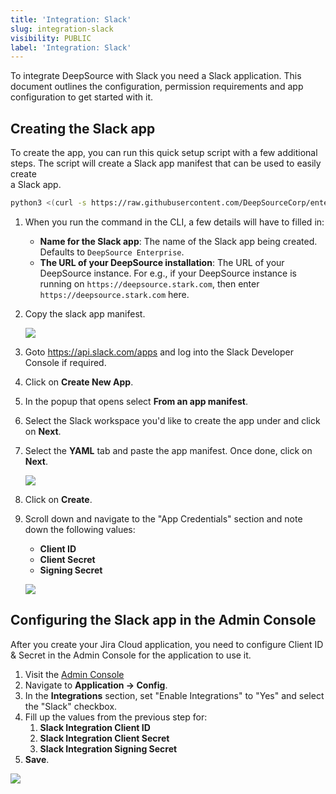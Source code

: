 ```yaml
---
title: 'Integration: Slack'
slug: integration-slack
visibility: PUBLIC
label: 'Integration: Slack'
---
```

To integrate DeepSource with Slack you need a Slack application. This document outlines the configuration, permission requirements and app configuration to get started with it.

## Creating the Slack app

To create the app, you can run this quick setup script with a few additional steps. The script will create a Slack app manifest that can be used to easily create  
a Slack app.

```bash
python3 <(curl -s https://raw.githubusercontent.com/DeepSourceCorp/enterprise-assets/master/integrations/create_slack_app.py)
```

1. When you run the command in the CLI, a few details will have to filled in:
   - **Name for the Slack app**: The name of the Slack app being created. Defaults to `DeepSource Enterprise`.
   - **The URL of your DeepSource installation**: The URL of your DeepSource instance. For e.g., if your DeepSource instance is running on `https://deepsource.stark.com`, then enter `https://deepsource.stark.com` here.

2. Copy the slack app manifest.

   ![](https://files.readme.io/1350fad-small-create-slack-app.png)

3. Goto https://api.slack.com/apps and log into the Slack Developer Console if required.

4. Click on **Create New App**.

5. In the popup that opens select **From an app manifest**.

6. Select the Slack workspace you'd like to create the app under and click on **Next**.

7. Select the **YAML** tab and paste the app manifest. Once done, click on **Next**.

   ![](https://files.readme.io/f33ca18-small-slack-app-manifest-input.png)

8. Click on **Create**.

9. Scroll down and navigate to the "App Credentials" section and note down the following values:

   - **Client ID**
   - **Client Secret**
   - **Signing Secret**

   ![](https://files.readme.io/dc64166-small-slack-app-credentials.png)

## Configuring the Slack app in the Admin Console

After you create your Jira Cloud application, you need to configure Client ID & Secret in the Admin Console for the application to use it.   

1. Visit the [Admin Console](https://docs.deepsource.com/docs/enterprise-server-configuration#admin-console)
2. Navigate to **Application -> Config**.
3. In the **Integrations** section, set "Enable Integrations" to "Yes" and select the "Slack" checkbox.
4. Fill up the values from the previous step for:
   1. **Slack Integration Client ID**
   2. **Slack Integration Client Secret**
   3. **Slack Integration Signing Secret**
5. **Save**.

![](https://files.readme.io/5c9dfca-small-slack-admin-console.png)
